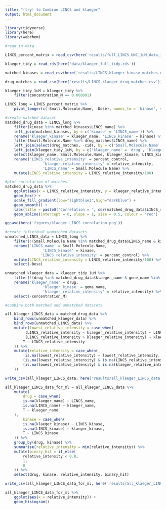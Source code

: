 ```yaml
---
title: "(try) to Combine LINCS and klaeger"
output: html_document
---
```


```r
library(tidyverse)
library(here)
library(webchem)
```

```r
#read in data

LINCS_percent_matrix = read_csv(here('results/full_LINCS_UNC_1uM_data_imputed.csv'))

klaeger_tidy = read_rds(here('data/klaeger_full_tidy.rds'))

matched_kinases = read_csv(here('results/LINCS_klaeger_kinase_matches.csv'))

drug_matches = read_csv(here('results/LINCS_klaeger_drug_matches.csv'))

```

```r
klaeger_tidy_1uM = klaeger_tidy %>% 
	filter(concentration_M == 0.000001)

LINCS_long = LINCS_percent_matrix %>% 
	pivot_longer(c(-Small.Molecule.Name, -Dose), names_to = 'kinase', values_to = 'percent_control')
```


```r
#create matched dataset 
matched_drug_data = LINCS_long %>% 
	filter(kinase %in% matched_kinases$LINCS_name) %>%
	left_join(matched_kinases, by = c('kinase' = 'LINCS_name')) %>%
	rename('klaeger_kinase' = klaeger_name, 'LINCS_kinase' = kinase) %>% 
	filter(Small.Molecule.Name %in% drug_matches$LINCS_name) %>% 
	left_join(select(drug_matches, -cid), by = c('Small.Molecule.Name' = 'LINCS_name')) %>% 
	left_join(klaeger_tidy_1uM, by = c('klaeger_name' = 'drug', 'klaeger_kinase' = 'gene_name' )) %>% 
	select(klaeger_name, Small.Molecule.Name, klaeger_kinase, LINCS_kinase, percent_control, relative_intensity) %>% 
	rename('LINCS_relative_intensity' = percent_control, 
				 'klaeger_relative_intensity' = relative_intensity,
				 'LINCS_name' = Small.Molecule.Name) %>%
	mutate(LINCS_relative_intensity = LINCS_relative_intensity/100)

#plot correlation of matches
matched_drug_data %>%
	ggplot(aes(x = LINCS_relative_intensity, y = klaeger_relative_intensity)) +
	geom_hex() +
	scale_fill_gradient(low="lightblue1",high="darkblue") +
	geom_smooth() +
	labs(title = paste0('Correlation = ', cor(matched_drug_data$LINCS_relative_intensity, matched_drug_data$klaeger_relative_intensity))) +
	geom_abline(intercept = 0, slope = 1, size = 0.5, colour = 'red')

ggsave(here('figures/klaeger_LINCS_correlation.png'))

#create infividual unmatched datasets 
unmatched_LINCS_data = LINCS_long %>% 
	filter(!(Small.Molecule.Name %in% matched_drug_data$LINCS_name & kinase %in% matched_drug_data$LINCS_kinase)) %>% 
	rename('LINCS_name' = Small.Molecule.Name,
				 'LINCS_kinase' = kinase,
				'LINCS_relative_intensity' = percent_control) %>% 
	mutate(LINCS_relative_intensity = LINCS_relative_intensity/100) %>% 
	select(-Dose)

unmatched_klaeger_data = klaeger_tidy_1uM %>% 
	filter(!(drug %in% matched_drug_data$klaeger_name & gene_name %in% matched_drug_data$klaeger_kinase)) %>% 
	rename('klaeger_name' = drug,
				 'klaeger_kinase' = gene_name,
				 'klaeger_relative_intensity' = relative_intensity) %>% 
	select(-concentration_M)


```

```r
#combine both matched and unmatched datasets 

all_klaeger_LINCS_data = matched_drug_data %>% 
	bind_rows(unmatched_klaeger_data) %>% 
	bind_rows(unmatched_LINCS_data) %>%
	mutate(lowest_relative_intensity = case_when(
		 (LINCS_relative_intensity < klaeger_relative_intensity) ~ LINCS_relative_intensity,
		 (LINCS_relative_intensity > klaeger_relative_intensity) ~ klaeger_relative_intensity,
		T ~ LINCS_relative_intensity
	)) %>%  
	mutate(relative_intensity = case_when(
		!is.na(lowest_relative_intensity) ~ lowest_relative_intensity,
		(is.na(lowest_relative_intensity) & is.na(LINCS_relative_intensity)) ~ klaeger_relative_intensity,
		(is.na(lowest_relative_intensity) & is.na(klaeger_relative_intensity)) ~ LINCS_relative_intensity
	)) 

write_csv(all_klaeger_LINCS_data, here('results/all_klaeger_LINCS_data.csv'))

all_klaeger_LINCS_data_for_ml = all_klaeger_LINCS_data %>% 
	mutate(
		drug = case_when(
		is.na(klaeger_name) ~ LINCS_name,
		is.na(LINCS_name) ~ klaeger_name,
		T ~ klaeger_name
	),
		kinase = case_when(
		is.na(klaeger_kinase) ~ LINCS_kinase,
		is.na(LINCS_kinase) ~ klaeger_kinase,
		T ~ LINCS_kinase
	)) %>% 
	group_by(drug, kinase) %>% 
	summarise(relative_intensity = min(relative_intensity)) %>% 
	mutate(binary_hit = if_else(
		relative_intensity < 0.8,
		1,
		0
	)) %>% 
	select(drug, kinase, relative_intensity, binary_hit)

write_csv(all_klaeger_LINCS_data_for_ml, here('results/all_klaeger_LINCS_data_for_ml_long.csv'))

all_klaeger_LINCS_data_for_ml %>% 
	ggplot(aes(x = relative_intensity)) + 
	geom_histogram()

```